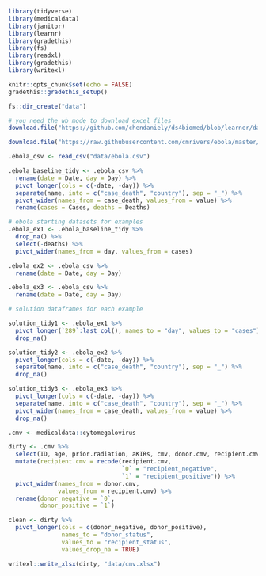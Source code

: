 ```r
library(tidyverse)
library(medicaldata)
library(janitor)
library(learnr)
library(gradethis)
library(fs)
library(readxl)
library(gradethis)
library(writexl)

knitr::opts_chunk$set(echo = FALSE)
gradethis::gradethis_setup()

fs::dir_create("data")

# you need the wb mode to download excel files
download.file("https://github.com/chendaniely/ds4biomed/blob/learner/data/medicaldata_tumorgrowth.xlsx?raw=true", "data/medicaldata_tumorgrowth.xlsx", mode = "wb")

download.file("https://raw.githubusercontent.com/cmrivers/ebola/master/country_timeseries.csv", "data/ebola.csv")

.ebola_csv <- read_csv("data/ebola.csv")

.ebola_baseline_tidy <- .ebola_csv %>%
  rename(date = Date, day = Day) %>%
  pivot_longer(cols = c(-date, -day)) %>%
  separate(name, into = c("case_death", "country"), sep = "_") %>%
  pivot_wider(names_from = case_death, values_from = value) %>%
  rename(cases = Cases, deaths = Deaths)

# ebola starting datasets for examples
.ebola_ex1 <- .ebola_baseline_tidy %>%
  drop_na() %>%
  select(-deaths) %>%
  pivot_wider(names_from = day, values_from = cases)

.ebola_ex2 <- .ebola_csv %>%
  rename(date = Date, day = Day)

.ebola_ex3 <- .ebola_csv %>%
  rename(date = Date, day = Day)

# solution dataframes for each example

solution_tidy1 <- .ebola_ex1 %>%
  pivot_longer(`289`:last_col(), names_to = "day", values_to = "cases") %>%
  drop_na()

solution_tidy2 <- .ebola_ex2 %>%
  pivot_longer(cols = c(-date, -day)) %>%
  separate(name, into = c("case_death", "country"), sep = "_") %>%
  drop_na()

solution_tidy3 <- .ebola_ex3 %>%
  pivot_longer(cols = c(-date, -day)) %>%
  separate(name, into = c("case_death", "country"), sep = "_") %>%
  pivot_wider(names_from = case_death, values_from = value) %>%
  drop_na()

.cmv <- medicaldata::cytomegalovirus

dirty <- .cmv %>%
  select(ID, age, prior.radiation, aKIRs, cmv, donor.cmv, recipient.cmv) %>%
  mutate(recipient.cmv = recode(recipient.cmv,
                                `0` = "recipient_negative",
                                `1` = "recipient_positive")) %>%
  pivot_wider(names_from = donor.cmv,
              values_from = recipient.cmv) %>%
  rename(donor_negative = `0`,
         donor_positive = `1`)

clean <- dirty %>%
  pivot_longer(cols = c(donor_negative, donor_positive),
               names_to = "donor_status",
               values_to = "recipient_status",
               values_drop_na = TRUE)

writexl::write_xlsx(dirty, "data/cmv.xlsx")
```
